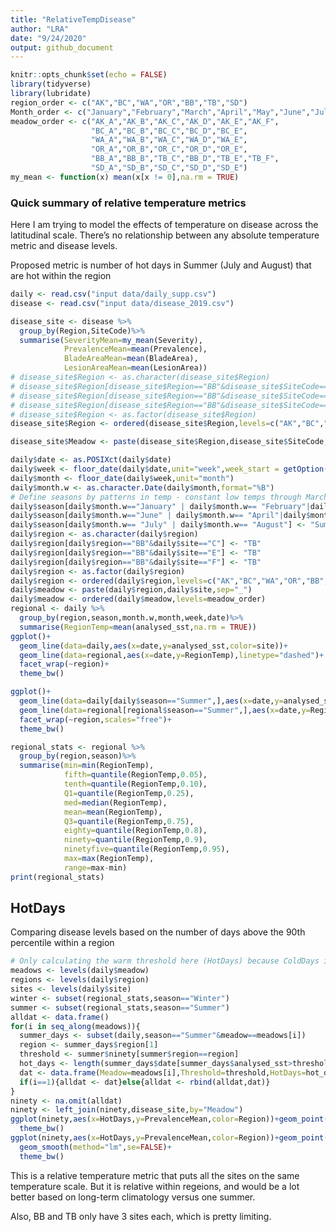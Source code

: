 ```yaml
---
title: "RelativeTempDisease"
author: "LRA"
date: "9/24/2020"
output: github_document
---
```


```r
knitr::opts_chunk$set(echo = FALSE)
library(tidyverse)
library(lubridate)
region_order <- c("AK","BC","WA","OR","BB","TB","SD")
Month_order <- c("January","February","March","April","May","June","July","August","September","October","November","December")
meadow_order <- c("AK_A","AK_B","AK_C","AK_D","AK_E","AK_F",
                  "BC_A","BC_B","BC_C","BC_D","BC_E",
                  "WA_A","WA_B","WA_C","WA_D","WA_E",
                  "OR_A","OR_B","OR_C","OR_D","OR_E",
                  "BB_A","BB_B","TB_C","BB_D","TB_E","TB_F",
                  "SD_A","SD_B","SD_C","SD_D","SD_E")
my_mean <- function(x) mean(x[x != 0],na.rm = TRUE)
```

### Quick summary of relative temperature metrics

Here I am trying to model the effects of temperature on disease across the latitudinal scale. There's no relationship between any absolute temperature metric and disease levels. 

Proposed metric is number of hot days in Summer (July and August) that are hot within the region

```r
daily <- read.csv("input data/daily_supp.csv")
disease <- read.csv("input data/disease_2019.csv")

disease_site <- disease %>%
  group_by(Region,SiteCode)%>%
  summarise(SeverityMean=my_mean(Severity),
            PrevalenceMean=mean(Prevalence),
            BladeAreaMean=mean(BladeArea),
            LesionAreaMean=mean(LesionArea))
# disease_site$Region <- as.character(disease_site$Region)
# disease_site$Region[disease_site$Region=="BB"&disease_site$SiteCode=="C"] <- "TB"
# disease_site$Region[disease_site$Region=="BB"&disease_site$SiteCode=="E"] <- "TB"
# disease_site$Region[disease_site$Region=="BB"&disease_site$SiteCode=="F"] <- "TB"
# disease_site$Region <- as.factor(disease_site$Region)
disease_site$Region <- ordered(disease_site$Region,levels=c("AK","BC","WA","OR","BB","SD"))

disease_site$Meadow <- paste(disease_site$Region,disease_site$SiteCode,sep="_")

daily$date <- as.POSIXct(daily$date)
daily$week <- floor_date(daily$date,unit="week",week_start = getOption("lubridate.week.start", 7))
daily$month <- floor_date(daily$week,unit="month")
daily$month.w <- as.character.Date(daily$month,format="%B")
# Define seasons by patterns in temp - constant low temps through March, rising temps through June, pretty stable during July/Aug
daily$season[daily$month.w=="January" | daily$month.w== "February"|daily$month.w== "March"|daily$month.w=="December"] <- "Winter"
daily$season[daily$month.w=="June" | daily$month.w== "April"|daily$month.w== "May"] <- "Spring"
daily$season[daily$month.w== "July" | daily$month.w== "August"] <- "Summer"
daily$region <- as.character(daily$region)
daily$region[daily$region=="BB"&daily$site=="C"] <- "TB"
daily$region[daily$region=="BB"&daily$site=="E"] <- "TB"
daily$region[daily$region=="BB"&daily$site=="F"] <- "TB"
daily$region <- as.factor(daily$region)
daily$region <- ordered(daily$region,levels=c("AK","BC","WA","OR","BB","TB","SD"))
daily$meadow <- paste(daily$region,daily$site,sep="_")
daily$meadow <- ordered(daily$meadow,levels=meadow_order)
regional <- daily %>%
  group_by(region,season,month.w,month,week,date)%>%
  summarise(RegionTemp=mean(analysed_sst,na.rm = TRUE))
ggplot()+
  geom_line(data=daily,aes(x=date,y=analysed_sst,color=site))+
  geom_line(data=regional,aes(x=date,y=RegionTemp),linetype="dashed")+
  facet_wrap(~region)+
  theme_bw()

ggplot()+
  geom_line(data=daily[daily$season=="Summer",],aes(x=date,y=analysed_sst,color=site))+
  geom_line(data=regional[regional$season=="Summer",],aes(x=date,y=RegionTemp),linetype="dashed")+
  facet_wrap(~region,scales="free")+
  theme_bw()

regional_stats <- regional %>%
  group_by(region,season)%>%
  summarise(min=min(RegionTemp),
            fifth=quantile(RegionTemp,0.05),
            tenth=quantile(RegionTemp,0.10),
            Q1=quantile(RegionTemp,0.25),
            med=median(RegionTemp),
            mean=mean(RegionTemp),
            Q3=quantile(RegionTemp,0.75),
            eighty=quantile(RegionTemp,0.8),
            ninety=quantile(RegionTemp,0.9),
            ninetyfive=quantile(RegionTemp,0.95),
            max=max(RegionTemp),
            range=max-min)
print(regional_stats)
```

## HotDays

Comparing disease levels based on the number of days above the 90th percentile within a region

```r
# Only calculating the warm threshold here (HotDays) because ColdDays isn't as informative
meadows <- levels(daily$meadow)
regions <- levels(daily$region)
sites <- levels(daily$site)
winter <- subset(regional_stats,season=="Winter")
summer <- subset(regional_stats,season=="Summer")
alldat <- data.frame()
for(i in seq_along(meadows)){
  summer_days <- subset(daily,season=="Summer"&meadow==meadows[i])
  region <- summer_days$region[1]
  threshold <- summer$ninety[summer$region==region]
  hot_days <- length(summer_days$date[summer_days$analysed_sst>threshold])
  dat <- data.frame(Meadow=meadows[i],Threshold=threshold,HotDays=hot_days)
  if(i==1){alldat <- dat}else{alldat <- rbind(alldat,dat)}
}
ninety <- na.omit(alldat)
ninety <- left_join(ninety,disease_site,by="Meadow")
ggplot(ninety,aes(x=HotDays,y=PrevalenceMean,color=Region))+geom_point()+
  theme_bw()
ggplot(ninety,aes(x=HotDays,y=PrevalenceMean,color=Region))+geom_point()+
  geom_smooth(method="lm",se=FALSE)+
  theme_bw()
```

This is a relative temperature metric that puts all the sites on the same temperature scale. But it is relative within regeions, and would be a lot better based on long-term climatology versus one summer. 

Also, BB and TB only have 3 sites each, which is pretty limiting. 